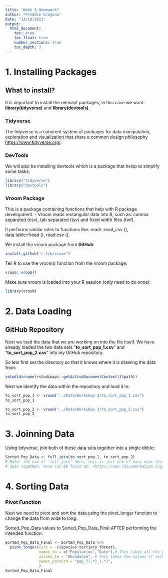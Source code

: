 ```yaml
---
title: "Week 3 Homework"
author: "Freddie Grogono"
date: "13/10/2021"
output:
  html_document:
    toc: true
    toc_float: true
    number_sections: true
    toc_depth: 3
---
```


# 1. Installing Packages
## What to install?

It is important to install the relevant packages, in this case we want: **library(tidyverse)** and **library(devtools)**. 

### Tidyverse
The tidyverse is a coherent system of packages for data manipulation, exploration and visualization that share a common design philosophy <https://www.tidyverse.org/>.

### DevTools
We will also be installing devtools which is a package that helsp to simplify some tasks.

```r
library("tidyverse")
library("devtools")
```

### Vroom Package 

This is a package containing functions that help with R package development.
- Vroom reads rectangular data into R, such as: comma separated (csv), tab separated (tsv) and fixed width files (fwf).  

It performs similar roles to functions like: readr::read_csv (), data.table::fread (), read.csv ().

We install the vroom package from **GitHub**:
```r
install_github("r-lib/vroom")
```

Tell R to use the vroom() function from the vroom package: 
```r
vroom::vroom()
```

Make sure vroom is loaded into your R session (only need to do once):
```r
library(vroom)
```




# 2. Data Loading
## GitHub Repository

Next we load the data that we are working on into the file itself.
We have already loaded the two data sets "**to_sort_pop_1.csv**" and "**to_sort_pop_2.csv**" into my GitHub repository. 

So lets first set the directory so that it knows where it is drawing the data from: 

```r
setwd(dirname(rstudioapi::getActiveDocumentContext()$path))
```


Next we identify the data within the repository and load it in:

```r
to_sort_pop_1 <- vroom("../Data/Workshop 3/to_sort_pop_1.csv")
to_sort_pop_1

to_sort_pop_2 <- vroom("../Data/Workshop 3/to_sort_pop_2.csv")
to_sort_pop_2
```

# 3. Joinning Data
Using tidyverse, join both of these data sets together into a single tibble:

```r
Sorted_Pop_Data <- full_join(to_sort_pop_1, to_sort_pop_2)
# Note: the use of 'full_join' here, this is just one of many ways that you can fuse
# data together, more can be found at: <https://www.rdocumentation.org/packages/dplyr/versions/0.7.8/topics/join> 
```



# 4. Sorting Data

### Pivot Function
Next we need to pivot and sort the data using the pivot_longer function to 
change the data from wide to long: 

Sorted_Pop_Data values to Sorted_Pop_Data_Final AFTER performing the intended function:

```r
Sorted_Pop_Data_Final <- Sorted_Pop_Data %>%
  pivot_longer(cols = -c(species:tertiary_threat),
               names_to = c("Population","Date"),# This takes all the pop_1_date etc and puts them in a column called population
               values_to = "Abundance", # This takes the values of each of these dates and places them into a column called Abundance 
               names_pattern = "pop_?(.*)_(.*)",
               )
Sorted_Pop_Data_Final
```

